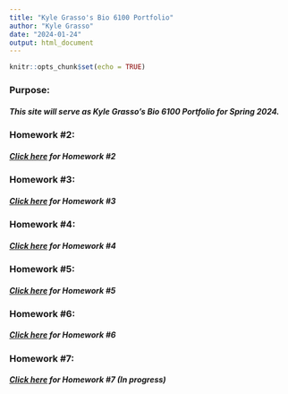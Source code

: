 ```yaml
---
title: "Kyle Grasso's Bio 6100 Portfolio"
author: "Kyle Grasso"
date: "2024-01-24"
output: html_document
---
```


```r
knitr::opts_chunk$set(echo = TRUE)
```

### Purpose:
##### This site will serve as Kyle Grasso's Bio 6100 Portfolio for Spring 2024.

### Homework #2:
##### [Click here](https://kylegrasso.github.io/GrassoBio6100/Homework_2.html) for Homework #2

### Homework #3:
##### [Click here](https://kylegrasso.github.io/GrassoBio6100/Homework_3.html) for Homework #3

### Homework #4:
##### [Click here](https://kylegrasso.github.io/GrassoBio6100/Homework_4.html) for Homework #4

### Homework #5:
##### [Click here](https://kylegrasso.github.io/GrassoBio6100/Homework_5.html) for Homework #5

### Homework #6:
##### [Click here](https://kylegrasso.github.io/GrassoBio6100/Homework_6.html) for Homework #6

### Homework #7:
##### [Click here](https://kylegrasso.github.io/GrassoBio6100/Homework_7.html) for Homework #7 (In progress)